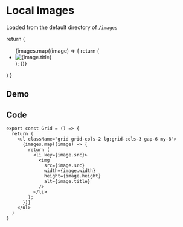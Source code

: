 
# Local Images

Loaded from the default directory of `/images`

  return (
    <ul className="grid grid-cols-2 lg:grid-cols-3 gap-6 my-8">
      {images.map((image) => {
        return (
          <li key={image.src}>
            <img
              src={image.src}
              width={image.width}
              height={image.height}
              alt={image.title}
            />
          </li>
        );
      })}
    </ul>
  )
}

## Demo

<Grid />

## Code

```
export const Grid = () => {
  return (
    <ul className="grid grid-cols-2 lg:grid-cols-3 gap-6 my-8">
      {images.map((image) => {
        return (
          <li key={image.src}>
            <img
              src={image.src}
              width={image.width}
              height={image.height}
              alt={image.title}
            />
          </li>
        );
      })}
    </ul>
  )
}
```